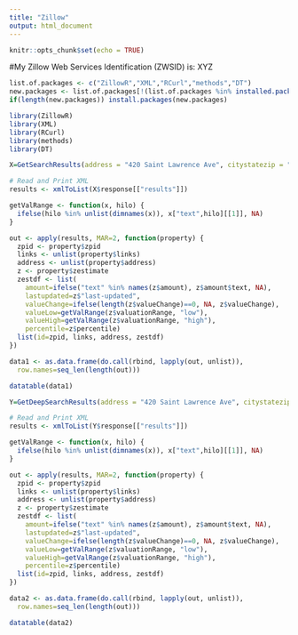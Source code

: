 ```yaml
---
title: "Zillow"
output: html_document
---
```


```r
knitr::opts_chunk$set(echo = TRUE)
```

#My Zillow Web Services Identification (ZWSID) is: XYZ

```r

list.of.packages <- c("ZillowR","XML","RCurl","methods","DT")
new.packages <- list.of.packages[!(list.of.packages %in% installed.packages()[,"Package"])]
if(length(new.packages)) install.packages(new.packages)

library(ZillowR)
library(XML)
library(RCurl)
library(methods)
library(DT)

X=GetSearchResults(address = "420 Saint Lawrence Ave", citystatezip = "Bronx, NY, 10473",  rentzestimate = FALSE, zws_id = "XYZ",  url ="http://www.zillow.com/webservice/GetSearchResults.htm")

# Read and Print XML
results <- xmlToList(X$response[["results"]])

getValRange <- function(x, hilo) {
  ifelse(hilo %in% unlist(dimnames(x)), x["text",hilo][[1]], NA)
}

out <- apply(results, MAR=2, function(property) {
  zpid <- property$zpid
  links <- unlist(property$links)
  address <- unlist(property$address)
  z <- property$zestimate
  zestdf <- list(
    amount=ifelse("text" %in% names(z$amount), z$amount$text, NA),
    lastupdated=z$"last-updated",
    valueChange=ifelse(length(z$valueChange)==0, NA, z$valueChange),
    valueLow=getValRange(z$valuationRange, "low"),
    valueHigh=getValRange(z$valuationRange, "high"),
    percentile=z$percentile)  
  list(id=zpid, links, address, zestdf)
})

data1 <- as.data.frame(do.call(rbind, lapply(out, unlist)), 
  row.names=seq_len(length(out)))

datatable(data1)

Y=GetDeepSearchResults(address = "420 Saint Lawrence Ave", citystatezip = "Bronx, NY, 10473",  rentzestimate = FALSE, zws_id = "X1-ZWz19h92uusvm3_7ucak",  url = "http://www.zillow.com/webservice/GetDeepSearchResults.htm")

# Read and Print XML
results <- xmlToList(Y$response[["results"]])

getValRange <- function(x, hilo) {
  ifelse(hilo %in% unlist(dimnames(x)), x["text",hilo][[1]], NA)
}

out <- apply(results, MAR=2, function(property) {
  zpid <- property$zpid
  links <- unlist(property$links)
  address <- unlist(property$address)
  z <- property$zestimate
  zestdf <- list(
    amount=ifelse("text" %in% names(z$amount), z$amount$text, NA),
    lastupdated=z$"last-updated",
    valueChange=ifelse(length(z$valueChange)==0, NA, z$valueChange),
    valueLow=getValRange(z$valuationRange, "low"),
    valueHigh=getValRange(z$valuationRange, "high"),
    percentile=z$percentile)  
  list(id=zpid, links, address, zestdf)
})

data2 <- as.data.frame(do.call(rbind, lapply(out, unlist)), 
  row.names=seq_len(length(out)))

datatable(data2)
```

